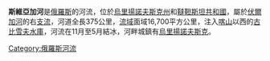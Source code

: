 {{Infobox River 
|river_name = 斯維亞加河
|image_name = Svijaga.jpg 
|caption = 
|origin = [[烏里揚諾夫斯克州|烏里揚諾夫斯克州]]
|mouth = [[古比雪夫水庫|古比雪夫水庫]]
|basin_countries = {{flag|Russia}}
|length = 375公里
|elevation =100米 
|mouth elevation = 53米
|discharge =  每秒1,590立方米（河口附近）
|watershed = 16,700平方公里
}}

'''斯維亞加河'''是[[俄羅斯|俄羅斯]]的河流，位於[[烏里揚諾夫斯克州|烏里揚諾夫斯克州]]和[[韃靼斯坦共和國|韃靼斯坦共和國]]，屬於[[伏爾加河|伏爾加河]]的右[[支流|支流]]，河道全長375公里，[[流域|流域]]面域16,700平方公里，注入[[喀山|喀山]]以西的[[古比雪夫水庫|古比雪夫水庫]]，河流在11月至5月結冰，河畔城鎮有[[烏里揚諾夫斯克|烏里揚諾夫斯克]]。

{{俄羅斯地理小作品}}
{{Volga River}}

[[Category:俄羅斯河流|Category:俄羅斯河流]]